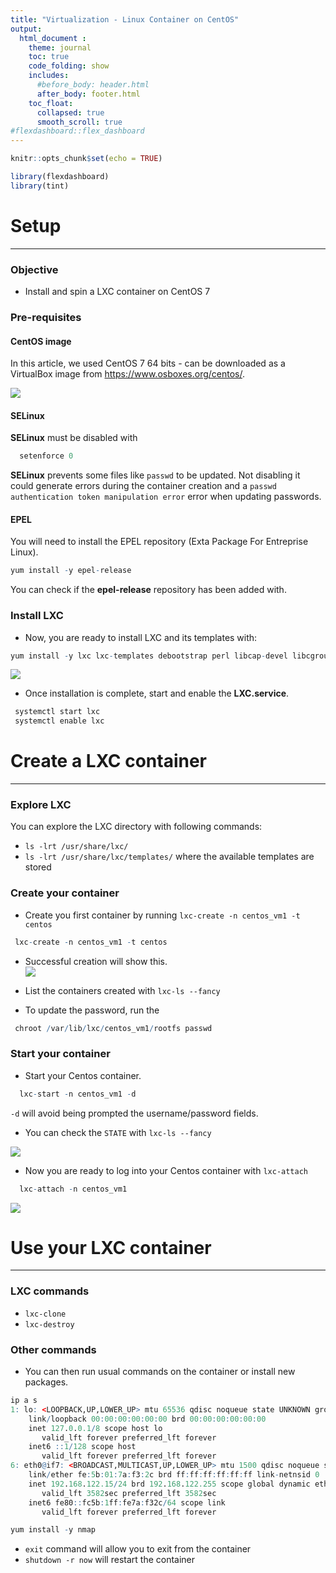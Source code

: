 ```yaml
---
title: "Virtualization - Linux Container on CentOS"
output: 
  html_document :
    theme: journal
    toc: true
    code_folding: show
    includes:
      #before_body: header.html
      after_body: footer.html
    toc_float:
      collapsed: true
      smooth_scroll: true
#flexdashboard::flex_dashboard
---
```


```r
knitr::opts_chunk$set(echo = TRUE)

library(flexdashboard)
library(tint)
```

Setup {data-icon="fa-table"}
===================================== 
***



### Objective
  * Install and spin a LXC container on CentOS 7
  
  
### Pre-requisites
#### CentOS image
  In this article, we used CentOS 7 64 bits -  can be downloaded as a VirtualBox image from <https://www.osboxes.org/centos/>.
  
  ![](Getting-Started.png)

#### SELinux
 **SELinux** must be disabled with 
```r
  setenforce 0
```
  
  **SELinux** prevents some files like `passwd` to be updated. Not disabling it could generate errors during the container creation and a `passwd authentication token manipulation error` error when updating passwords.

#### EPEL
You will need to install the EPEL repository (Exta Package For Entreprise Linux).
 
```r
yum install -y epel-release
```
  
You can check if the **epel-release** repository has been added with.
 

### Install LXC

  * Now, you are ready to install LXC and its templates with: 
  
```r
yum install -y lxc lxc-templates debootstrap perl libcap-devel libcgroup wget bridge-utils x-extra libvirt`
```

  ![](install-lxc.png)


  * Once installation is complete, start and enable the **LXC.service**.
 

```r
 systemctl start lxc
 systemctl enable lxc
```



  
    
Create a LXC container {data-icon="fa-table"}
=====================================    
***

### Explore LXC

You can explore the LXC directory with following commands:

 * ` ls -lrt /usr/share/lxc/` 
 * `ls -lrt /usr/share/lxc/templates/` where the available templates are stored
 
 
    

### Create your container

  
  * Create you first container by running `lxc-create -n centos_vm1 -t centos`


```r
 lxc-create -n centos_vm1 -t centos
```

 * Successful creation will show this.  
 ![](lxc-install-complete.png)

 * List the containers created with `lxc-ls --fancy`
 

 * To update the password, run the 

```r
 chroot /var/lib/lxc/centos_vm1/rootfs passwd
```


### Start your container

 * Start your Centos container. 
 
```r
  lxc-start -n centos_vm1 -d
```
   
   `-d` will avoid being prompted the username/password fields.
 
 * You can check the `STATE` with `lxc-ls --fancy`
 
 ![](lxc-ls-fancy.png)

 * Now you are ready to log into your Centos container with `lxc-attach`
 
 
```r
  lxc-attach -n centos_vm1
```

 
  ![](lxc_log_in.png)

Use your LXC container {data-icon="fa-table"}
=====================================    
***

### LXC commands

 * `lxc-clone`
 * `lxc-destroy` 
 
 
### Other commands

 * You can then run usual commands on the container or install new packages.

```r
ip a s
1: lo: <LOOPBACK,UP,LOWER_UP> mtu 65536 qdisc noqueue state UNKNOWN group default qlen 1000
    link/loopback 00:00:00:00:00:00 brd 00:00:00:00:00:00
    inet 127.0.0.1/8 scope host lo
       valid_lft forever preferred_lft forever
    inet6 ::1/128 scope host
       valid_lft forever preferred_lft forever
6: eth0@if7: <BROADCAST,MULTICAST,UP,LOWER_UP> mtu 1500 qdisc noqueue state UP group default qlen 1000
    link/ether fe:5b:01:7a:f3:2c brd ff:ff:ff:ff:ff:ff link-netnsid 0
    inet 192.168.122.15/24 brd 192.168.122.255 scope global dynamic eth0
       valid_lft 3582sec preferred_lft 3582sec
    inet6 fe80::fc5b:1ff:fe7a:f32c/64 scope link
       valid_lft forever preferred_lft forever
```


```r
yum install -y nmap
```

  * `exit` command will allow you to exit from the container
  * `shutdown -r now` will restart the container
  
  
 